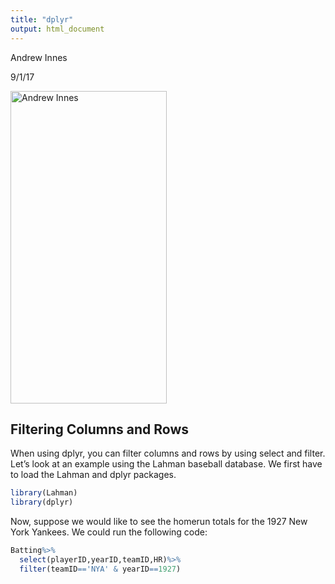 ```yaml
---
title: "dplyr"
output: html_document
---
```


Andrew Innes

9/1/17

<img src="Profile picture" alt="Andrew Innes" height="500" width="250">

## Filtering Columns and Rows

When using dplyr, you can filter columns and rows by using select and filter.  Let's look at an example using the Lahman baseball database.  We first have to load the Lahman and dplyr packages.

```r
library(Lahman)
library(dplyr)
```

Now, suppose we would like to see the homerun totals for the 1927 New York Yankees.  We could run the following code:

```r
Batting%>%
  select(playerID,yearID,teamID,HR)%>%
  filter(teamID=='NYA' & yearID==1927)
```

